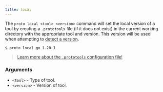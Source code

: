 ```yaml
---
title: local
---
```


The `proto local <tool> <version>` command will set the local version of a tool by creating a
`.prototools` file (if it does not exist) in the current working directory with the appropriate tool
and version. This version will be used when attempting to [detect a version](../detection).

```shell
$ proto local go 1.20.1
```

> [Learn more about the `.prototools` configuration file!](../config)

### Arguments

- `<tool>` - Type of tool.
- `<version>` - Version of tool.
